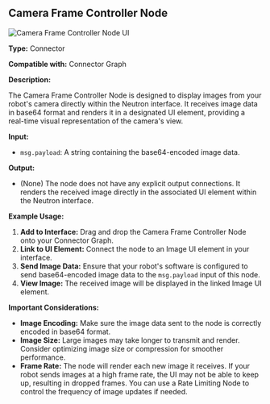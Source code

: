 
## Camera Frame Controller Node

<Image src="/screenshot/node-cameraframe.png" alt="Camera Frame Controller Node UI" width={200} height={200} />

**Type:** Connector

**Compatible with:** Connector Graph

**Description:**

The Camera Frame Controller Node is designed to display images from your robot's camera directly within the Neutron interface. It receives image data in base64 format and renders it in a designated UI element, providing a real-time visual representation of the camera's view.

**Input:**

*   `msg.payload`: A string containing the base64-encoded image data.

**Output:**

*   (None) The node does not have any explicit output connections. It renders the received image directly in the associated UI element within the Neutron interface.

**Example Usage:**

1.  **Add to Interface:** Drag and drop the Camera Frame Controller Node onto your Connector Graph.
2.  **Link to UI Element:** Connect the node to an Image UI element in your interface.
3.  **Send Image Data:** Ensure that your robot's software is configured to send base64-encoded image data to the `msg.payload` input of this node.
4.  **View Image:** The received image will be displayed in the linked Image UI element.

**Important Considerations:**

*   **Image Encoding:** Make sure the image data sent to the node is correctly encoded in base64 format.
*   **Image Size:** Large images may take longer to transmit and render. Consider optimizing image size or compression for smoother performance.
*   **Frame Rate:** The node will render each new image it receives. If your robot sends images at a high frame rate, the UI may not be able to keep up, resulting in dropped frames. You can use a Rate Limiting Node to control the frequency of image updates if needed.
